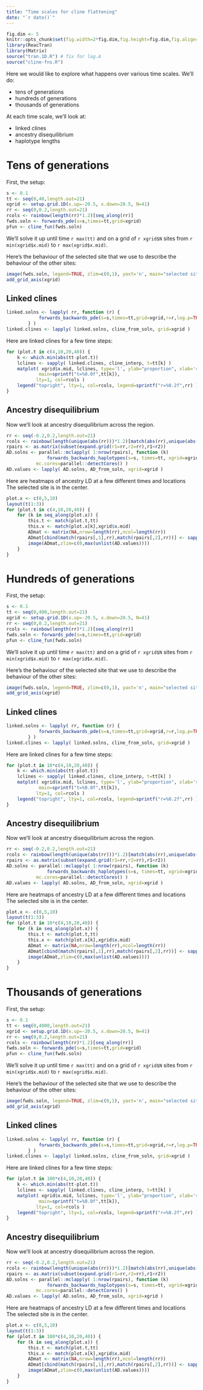 ```yaml
---
title: "Time scales for cline flattening"
date: "`r date()`"
---
```



```r
fig.dim <- 5
knitr::opts_chunk$set(fig.width=2*fig.dim,fig.height=fig.dim,fig.align='center')
library(ReacTran)
library(Matrix)
source("tran.1D.R") # fix for log.A
source("cline-fns.R")
```


Here we would like to explore what happens over various time scales.
We'll do:

-  tens of generations
-  hundreds of generations
-  thousands of generations

At each time scale, we'll look at:

-  linked clines
-  ancestry disequilibrium
-  haplotype lengths 


Tens of generations
===================

First, the setup:
```r
s <- 0.1
tt <- seq(0,40,length.out=21)
xgrid <- setup.grid.1D(x.up=-20.5, x.down=20.5, N=41)
rr <- seq(0,0.2,length.out=21)
rcols <- rainbow(length(rr)*1.2)[seq_along(rr)]
fwds.soln <- forwards_pde(s=s,times=tt,grid=xgrid)
pfun <- cline_fun(fwds.soln)
```
We'll solve it up until time `r max(tt)` and on a grid of `r xgrid$N` sites from `r min(xgrid$x.mid)` to `r max(xgrid$x.mid)`.

Here's the behaviour of the selected site that we use to describe the behaviour of the other sites:
```r
image(fwds.soln, legend=TRUE, zlim=c(0,1), yaxt='n', main="selected site", ylab="space")
add_grid_axis(xgrid)
```



Linked clines
-------------

```r
linked.solns <- lapply( rr, function (r) {
            forwards_backwards_pde(s=s,times=tt,grid=xgrid,r=r,log.p=TRUE,fwds.soln=fwds.soln)
        } )
linked.clines <- lapply( linked.solns, cline_from_soln, grid=xgrid )
```

Here are linked clines for a few time steps:
```r
for (plot.t in c(4,10,20,40)) {
    k <- which.min(abs(tt-plot.t))
    lclines <- sapply( linked.clines, cline_interp, t=tt[k] )
    matplot( xgrid$x.mid, lclines, type='l', ylab="proportion", xlab='space', 
            main=sprintf("t=%0.0f",tt[k]),
           lty=1, col=rcols )
    legend("topright", lty=1, col=rcols, legend=sprintf("r=%0.2f",rr) )
}
```



Ancestry disequilibrium
-----------------------

Now we'll look at ancestry disequilibrium across the region.

```r
rr <- seq(-0.2,0.2,length.out=21)
rcols <- rainbow(length(unique(abs(rr)))*1.2)[match(abs(rr),unique(abs(rr)))]
rpairs <- as.matrix(subset(expand.grid(r1=rr,r2=rr),r1<r2))
AD.solns <- parallel::mclapply( 1:nrow(rpairs), function (k) 
               forwards_backwards_haplotypes(s=s, times=tt, xgrid=xgrid, rgrid=list(x.mid=rpairs[k,],N=2), fwds.soln=fwds.soln), 
           mc.cores=parallel::detectCores() )
AD.values <- lapply( AD.solns, AD_from_soln, xgrid=xgrid )
```

Here are heatmaps of ancestry LD at a few different times and locations
The selected site is in the center.
```r
plot.x <- c(0,5,10)
layout(t(1:3))
for (plot.t in c(4,10,20,40)) {
    for (k in seq_along(plot.x)) {
        this.t <- match(plot.t,tt)
        this.x <- match(plot.x[k],xgrid$x.mid)
        ADmat <- matrix(NA,nrow=length(rr),ncol=length(rr))
        ADmat[cbind(match(rpairs[,1],rr),match(rpairs[,2],rr))] <- sapply( AD.values, "[", cbind(this.t,this.x) )
        image(ADmat,zlim=c(0,max(unlist(AD.values))))
    }
}
```


Hundreds of generations
===================

First, the setup:
```r
s <- 0.1
tt <- seq(0,400,length.out=21)
xgrid <- setup.grid.1D(x.up=-20.5, x.down=20.5, N=41)
rr <- seq(0,0.2,length.out=21)
rcols <- rainbow(length(rr)*1.2)[seq_along(rr)]
fwds.soln <- forwards_pde(s=s,times=tt,grid=xgrid)
pfun <- cline_fun(fwds.soln)
```
We'll solve it up until time `r max(tt)` and on a grid of `r xgrid$N` sites from `r min(xgrid$x.mid)` to `r max(xgrid$x.mid)`.

Here's the behaviour of the selected site that we use to describe the behaviour of the other sites:
```r
image(fwds.soln, legend=TRUE, zlim=c(0,1), yaxt='n', main="selected site", ylab="space")
add_grid_axis(xgrid)
```



Linked clines
-------------

```r
linked.solns <- lapply( rr, function (r) {
            forwards_backwards_pde(s=s,times=tt,grid=xgrid,r=r,log.p=TRUE,fwds.soln=fwds.soln)
        } )
linked.clines <- lapply( linked.solns, cline_from_soln, grid=xgrid )
```

Here are linked clines for a few time steps:
```r
for (plot.t in 10*c(4,10,20,40)) {
    k <- which.min(abs(tt-plot.t))
    lclines <- sapply( linked.clines, cline_interp, t=tt[k] )
    matplot( xgrid$x.mid, lclines, type='l', ylab="proportion", xlab='space', 
            main=sprintf("t=%0.0f",tt[k]),
           lty=1, col=rcols )
    legend("topright", lty=1, col=rcols, legend=sprintf("r=%0.2f",rr) )
}
```



Ancestry disequilibrium
-----------------------

Now we'll look at ancestry disequilibrium across the region.

```r
rr <- seq(-0.2,0.2,length.out=21)
rcols <- rainbow(length(unique(abs(rr)))*1.2)[match(abs(rr),unique(abs(rr)))]
rpairs <- as.matrix(subset(expand.grid(r1=rr,r2=rr),r1<r2))
AD.solns <- parallel::mclapply( 1:nrow(rpairs), function (k) 
               forwards_backwards_haplotypes(s=s, times=tt, xgrid=xgrid, rgrid=list(x.mid=rpairs[k,],N=2), fwds.soln=fwds.soln), 
           mc.cores=parallel::detectCores() )
AD.values <- lapply( AD.solns, AD_from_soln, xgrid=xgrid )
```

Here are heatmaps of ancestry LD at a few different times and locations
The selected site is in the center.
```r
plot.x <- c(0,5,10)
layout(t(1:3))
for (plot.t in 10*c(4,10,20,40)) {
    for (k in seq_along(plot.x)) {
        this.t <- match(plot.t,tt)
        this.x <- match(plot.x[k],xgrid$x.mid)
        ADmat <- matrix(NA,nrow=length(rr),ncol=length(rr))
        ADmat[cbind(match(rpairs[,1],rr),match(rpairs[,2],rr))] <- sapply( AD.values, "[", cbind(this.t,this.x) )
        image(ADmat,zlim=c(0,max(unlist(AD.values))))
    }
}
```


Thousands of generations
===================

First, the setup:
```r
s <- 0.1
tt <- seq(0,4000,length.out=21)
xgrid <- setup.grid.1D(x.up=-20.5, x.down=20.5, N=41)
rr <- seq(0,0.2,length.out=21)
rcols <- rainbow(length(rr)*1.2)[seq_along(rr)]
fwds.soln <- forwards_pde(s=s,times=tt,grid=xgrid)
pfun <- cline_fun(fwds.soln)
```
We'll solve it up until time `r max(tt)` and on a grid of `r xgrid$N` sites from `r min(xgrid$x.mid)` to `r max(xgrid$x.mid)`.

Here's the behaviour of the selected site that we use to describe the behaviour of the other sites:
```r
image(fwds.soln, legend=TRUE, zlim=c(0,1), yaxt='n', main="selected site", ylab="space")
add_grid_axis(xgrid)
```



Linked clines
-------------

```r
linked.solns <- lapply( rr, function (r) {
            forwards_backwards_pde(s=s,times=tt,grid=xgrid,r=r,log.p=TRUE,fwds.soln=fwds.soln)
        } )
linked.clines <- lapply( linked.solns, cline_from_soln, grid=xgrid )
```

Here are linked clines for a few time steps:
```r
for (plot.t in 100*c(4,10,20,40)) {
    k <- which.min(abs(tt-plot.t))
    lclines <- sapply( linked.clines, cline_interp, t=tt[k] )
    matplot( xgrid$x.mid, lclines, type='l', ylab="proportion", xlab='space', 
            main=sprintf("t=%0.0f",tt[k]),
           lty=1, col=rcols )
    legend("topright", lty=1, col=rcols, legend=sprintf("r=%0.2f",rr) )
}
```



Ancestry disequilibrium
-----------------------

Now we'll look at ancestry disequilibrium across the region.

```r
rr <- seq(-0.2,0.2,length.out=21)
rcols <- rainbow(length(unique(abs(rr)))*1.2)[match(abs(rr),unique(abs(rr)))]
rpairs <- as.matrix(subset(expand.grid(r1=rr,r2=rr),r1<r2))
AD.solns <- parallel::mclapply( 1:nrow(rpairs), function (k) 
               forwards_backwards_haplotypes(s=s, times=tt, xgrid=xgrid, rgrid=list(x.mid=rpairs[k,],N=2), fwds.soln=fwds.soln), 
           mc.cores=parallel::detectCores() )
AD.values <- lapply( AD.solns, AD_from_soln, xgrid=xgrid )
```

Here are heatmaps of ancestry LD at a few different times and locations
The selected site is in the center.
```r
plot.x <- c(0,5,10)
layout(t(1:3))
for (plot.t in 100*c(4,10,20,40)) {
    for (k in seq_along(plot.x)) {
        this.t <- match(plot.t,tt)
        this.x <- match(plot.x[k],xgrid$x.mid)
        ADmat <- matrix(NA,nrow=length(rr),ncol=length(rr))
        ADmat[cbind(match(rpairs[,1],rr),match(rpairs[,2],rr))] <- sapply( AD.values, "[", cbind(this.t,this.x) )
        image(ADmat,zlim=c(0,max(unlist(AD.values))))
    }
}
```
